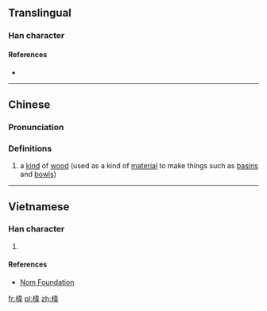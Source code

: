 ==Translingual==

===Han character===
{{Han char|rn=75|rad=木|as=09|sn=13|four=45956|canj=DDMQ|ids=⿰木韋}}

====References====
* {{Han ref|kx=0537.190|dkj=15071|dj=0925.040|hdz=21257.050|uh=6932|ud=26930|bh=DDF0|bd=56816}}

----

==Chinese==
{{zh-forms}}

===Pronunciation===
{{zh-pron
|m=wěi
|c=wai5
|mc=y
|oc=y
|ma=
|cat=n
}}

===Definitions===
# a [[kind]] of [[wood]] (used as a kind of [[material]] to make things such as [[basin]]s and [[bowl]]s)

----

==Vietnamese==

===Han character===
{{vi-readings|rs=木09|hanviet=vè}}

# {{defn|lang=vi|sort=木09}}

====References====
* [http://nomfoundation.org/common/nom_details.php?codepoint=6932 Nom Foundation]

[[fr:椲]]
[[pl:椲]]
[[zh:椲]]